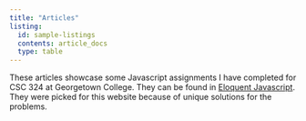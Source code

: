 ```yaml
---
title: "Articles"
listing:
  id: sample-listings
  contents: article_docs
  type: table
---
```


These articles showcase some Javascript assignments I have completed for CSC 324 at Georgetown College. They can be found in [Eloquent Javascript](https://eloquentjavascript.net). They were picked for this website because of unique solutions for the problems.

::: {#sample-listings}
:::